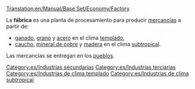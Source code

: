 [[Translation:en/Manual/Base Set/Economy/Factory]]

{{es/Industrias|imagen=Factory.png
|nombre=Fábrica
|climas=[[es/Templado|Templado]], [[es/Subtropical|Subtropical]].
|acepta=[[es/Manual/Base Set/Economy/Ganado|Ganado]], [[es/Manual/Base Set/Economy/Grano|Grano]], [[es/Manual/Base Set/Economy/Acero|Acero]] (clima templado),<br/> [[es/Manual/Base Set/Economy/Caucho|Caucho]], [[es/Manual/Base Set/Economy/Mineral de cobre|Mineral de cobre]], [[es/Manual/Base Set/Economy/Madera|Madera]] (clima subtropical).
|produce=[[es/Manual/Base Set/Economy/Mercancías|Mercancías]]
|notas=No existe en los climas [[es/Subártico|subártico]] y [[es/Fantasía|Fantasía]]
}}
La '''fábrica''' es una planta de procesamiento para producir [[es/mercancías|mercancías]] a partir de:
*[[es/ganado|ganado]], [[es/grano|grano]] y [[es/acero|acero]] en el clima [[es/templado|templado]],
*[[es/caucho|caucho]], [[es/mineral de cobre|mineral de cobre]] y [[es/madera|madera]] en el clima [[es/subtropical|subtropical]].

Las mercancías se entregan en los [[es/pueblo|pueblos]].


[[Category:es/Industrias secundarias]]
[[Category:es/Industrias terciarias]]
[[Category:es/Industrias de clima templado]]
[[Category:es/Industrias de clima subtropical]]